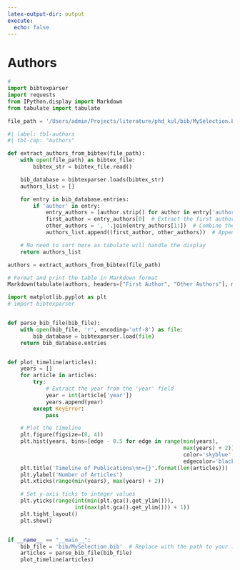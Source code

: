 ```yaml
---
latex-output-dir: output
execute:
  echo: false
---
```

# Authors {#appendix-h}

\fontsize{9}{10}\selectfont

```python
# 
import bibtexparser
import requests
from IPython.display import Markdown
from tabulate import tabulate

file_path = '/Users/admin/Projects/literature/phd_kul/bib/MySelection.bib'
```

```python
#| label: tbl-authors
#| tbl-cap: "Authors"

def extract_authors_from_bibtex(file_path):
    with open(file_path) as bibtex_file:
        bibtex_str = bibtex_file.read()

    bib_database = bibtexparser.loads(bibtex_str)
    authors_list = []

    for entry in bib_database.entries:
        if 'author' in entry:
            entry_authors = [author.strip() for author in entry['author'].split(' and ')]
            first_author = entry_authors[0]  # Extract the first author
            other_authors = ', '.join(entry_authors[1:])  # Combine the remaining authors
            authors_list.append((first_author, other_authors))  # Append as a tuple

    # No need to sort here as tabulate will handle the display
    return authors_list

authors = extract_authors_from_bibtex(file_path)

# Format and print the table in Markdown format
Markdown(tabulate(authors, headers=["First Author", "Other Authors"], maxcolwidths=[40, 50]))
```

```python
import matplotlib.pyplot as plt
# import bibtexparser


def parse_bib_file(bib_file):
    with open(bib_file, 'r', encoding='utf-8') as file:
        bib_database = bibtexparser.load(file)
    return bib_database.entries


def plot_timeline(articles):
    years = []
    for article in articles:
        try:
            # Extract the year from the 'year' field
            year = int(article['year'])
            years.append(year)
        except KeyError:
            pass

    # Plot the timeline
    plt.figure(figsize=(8, 4))
    plt.hist(years, bins=[edge - 0.5 for edge in range(min(years),
                                                       max(years) + 2)],
                                                       color='skyblue',
                                                       edgecolor='black')
    plt.title('Timeline of Publications\nn={}'.format(len(articles)))
    plt.ylabel('Number of Articles')
    plt.xticks(range(min(years), max(years) + 2))

    # Set y-axis ticks to integer values
    plt.yticks(range(int(min(plt.gca().get_ylim())), 
                     int(max(plt.gca().get_ylim())) + 1))
    plt.tight_layout()
    plt.show()


if __name__ == "__main__":
    bib_file = 'bib/MySelection.bib'  # Replace with the path to your .bib file
    articles = parse_bib_file(bib_file)
    plot_timeline(articles)
```


\fontsize{11}{12}\selectfont